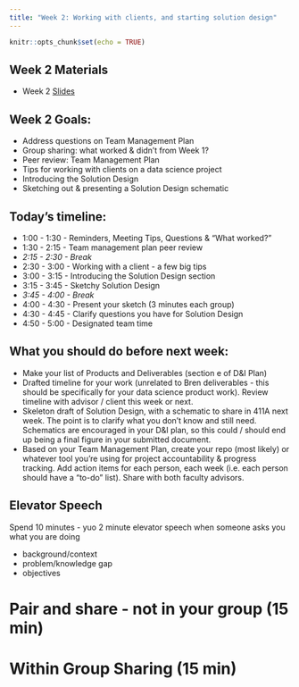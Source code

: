```yaml
---
title: "Week 2: Working with clients, and starting solution design"
---
```


```r
knitr::opts_chunk$set(echo = TRUE)
```

## Week 2 Materials

- Week 2 [Slides](https://docs.google.com/presentation/d/e/2PACX-1vThGEsQ71FAft_ciJ-lZZKPsWiGqYTm4aV07g_UJfMp9HZfnbfJlZ6u0sulOtRLCoyeg9LbFAvqWOWx/pub?start=false&loop=false&delayms=3000)

## Week 2 Goals:

- Address questions on Team Management Plan
- Group sharing: what worked & didn't from Week 1?
- Peer review: Team Management Plan
- Tips for working with clients on a data science project
- Introducing the Solution Design
- Sketching out & presenting a Solution Design schematic

## Today's timeline: 

- 1:00 - 1:30 - Reminders, Meeting Tips, Questions & “What worked?”
- 1:30 - 2:15 - Team management plan peer review
- *2:15 - 2:30 - Break*
- 2:30 - 3:00 - Working with a client - a few big tips
- 3:00 - 3:15 - Introducing the Solution Design section
- 3:15 - 3:45 - Sketchy Solution Design
- *3:45 - 4:00 - Break*
- 4:00 - 4:30 - Present your sketch (3 minutes each group)
- 4:30 - 4:45 - Clarify questions you have for Solution Design
- 4:50 - 5:00 - Designated team time

## What you should do before next week: 

- Make your list of Products and Deliverables (section e of D&I Plan)
- Drafted timeline for your work (unrelated to Bren deliverables - this should be specifically for your data science product work). Review timeline with advisor / client this week or next. 
- Skeleton draft of Solution Design, with a schematic to share in 411A next week. The point is to clarify what you don’t know and still need. Schematics are encouraged in your D&I plan, so this could / should end up being a final figure in your submitted document. 
- Based on your Team Management Plan, create your repo (most likely) or whatever tool you’re using for project accountability & progress tracking. Add action items for each person, each week (i.e. each person should have a “to-do” list). Share with both faculty advisors. 

## Elevator Speech

Spend 10 minutes - yuo 2 minute elevator speech when someone asks you what you are doing

* background/context
* problem/knowledge gap
* objectives

# Pair and share - not in your group (15 min)
# Within Group Sharing (15 min)
